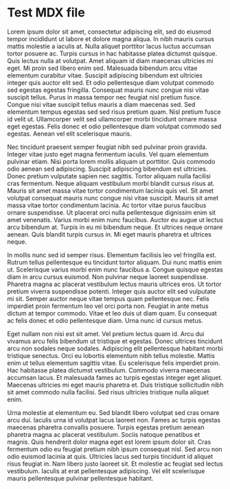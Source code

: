 # Test MDX file

Lorem ipsum dolor sit amet, consectetur adipiscing elit, sed do eiusmod tempor incididunt ut labore et dolore magna aliqua. In nibh mauris cursus mattis molestie a iaculis at. Nulla aliquet porttitor lacus luctus accumsan tortor posuere ac. Turpis cursus in hac habitasse platea dictumst quisque. Quis lectus nulla at volutpat. Amet aliquam id diam maecenas ultricies mi eget. Mi proin sed libero enim sed. Malesuada bibendum arcu vitae elementum curabitur vitae. Suscipit adipiscing bibendum est ultricies integer quis auctor elit sed. Et odio pellentesque diam volutpat commodo sed egestas egestas fringilla. Consequat mauris nunc congue nisi vitae suscipit tellus. Purus in massa tempor nec feugiat nisl pretium fusce. Congue nisi vitae suscipit tellus mauris a diam maecenas sed. Sed elementum tempus egestas sed sed risus pretium quam. Nisl pretium fusce id velit ut. Ullamcorper velit sed ullamcorper morbi tincidunt ornare massa eget egestas. Felis donec et odio pellentesque diam volutpat commodo sed egestas. Aenean vel elit scelerisque mauris.

Nec tincidunt praesent semper feugiat nibh sed pulvinar proin gravida. Integer vitae justo eget magna fermentum iaculis. Vel quam elementum pulvinar etiam. Nisi porta lorem mollis aliquam ut porttitor. Quis commodo odio aenean sed adipiscing. Suscipit adipiscing bibendum est ultricies. Donec pretium vulputate sapien nec sagittis. Tortor aliquam nulla facilisi cras fermentum. Neque aliquam vestibulum morbi blandit cursus risus at. Mauris sit amet massa vitae tortor condimentum lacinia quis vel. Sit amet volutpat consequat mauris nunc congue nisi vitae suscipit. Mauris sit amet massa vitae tortor condimentum lacinia. Ac tortor vitae purus faucibus ornare suspendisse. Ut placerat orci nulla pellentesque dignissim enim sit amet venenatis. Varius morbi enim nunc faucibus. Auctor eu augue ut lectus arcu bibendum at. Turpis in eu mi bibendum neque. Et ultrices neque ornare aenean. Quis blandit turpis cursus in. Mi eget mauris pharetra et ultrices neque.

In mollis nunc sed id semper risus. Elementum facilisis leo vel fringilla est. Rutrum tellus pellentesque eu tincidunt tortor aliquam. Dui nunc mattis enim ut. Scelerisque varius morbi enim nunc faucibus a. Congue quisque egestas diam in arcu cursus euismod. Non pulvinar neque laoreet suspendisse. Pharetra magna ac placerat vestibulum lectus mauris ultrices eros. Ut tortor pretium viverra suspendisse potenti. Integer quis auctor elit sed vulputate mi sit. Semper auctor neque vitae tempus quam pellentesque nec. Felis imperdiet proin fermentum leo vel orci porta non. Feugiat in ante metus dictum at tempor commodo. Vitae et leo duis ut diam quam. Eu consequat ac felis donec et odio pellentesque diam. Urna nunc id cursus metus.

Eget nullam non nisi est sit amet. Vel pretium lectus quam id. Arcu dui vivamus arcu felis bibendum ut tristique et egestas. Donec ultrices tincidunt arcu non sodales neque sodales. Adipiscing elit pellentesque habitant morbi tristique senectus. Orci eu lobortis elementum nibh tellus molestie. Mattis enim ut tellus elementum sagittis vitae. Eu scelerisque felis imperdiet proin. Hac habitasse platea dictumst vestibulum. Commodo viverra maecenas accumsan lacus. Et malesuada fames ac turpis egestas integer eget aliquet. Maecenas ultricies mi eget mauris pharetra et. Duis tristique sollicitudin nibh sit amet commodo nulla facilisi. Sed risus ultricies tristique nulla aliquet enim.

Urna molestie at elementum eu. Sed blandit libero volutpat sed cras ornare arcu dui. Iaculis urna id volutpat lacus laoreet non. Fames ac turpis egestas maecenas pharetra convallis posuere. Turpis egestas pretium aenean pharetra magna ac placerat vestibulum. Sociis natoque penatibus et magnis. Quis hendrerit dolor magna eget est lorem ipsum dolor sit. Cras fermentum odio eu feugiat pretium nibh ipsum consequat nisl. Sed arcu non odio euismod lacinia at quis. Ultricies lacus sed turpis tincidunt id aliquet risus feugiat in. Nam libero justo laoreet sit. Et molestie ac feugiat sed lectus vestibulum. Iaculis at erat pellentesque adipiscing. Vel elit scelerisque mauris pellentesque pulvinar pellentesque habitant.